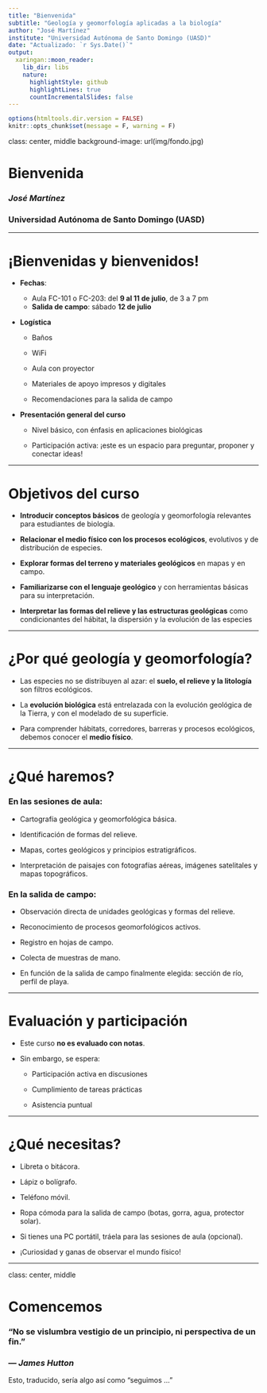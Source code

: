 ```yaml
---
title: "Bienvenida"
subtitle: "Geología y geomorfología aplicadas a la biología"
author: "José Martínez"
institute: "Universidad Autónoma de Santo Domingo (UASD)"
date: "Actualizado: `r Sys.Date()`"
output:
  xaringan::moon_reader:
    lib_dir: libs
    nature:
      highlightStyle: github
      highlightLines: true
      countIncrementalSlides: false
---
```


```r
options(htmltools.dir.version = FALSE)
knitr::opts_chunk$set(message = F, warning = F)
```

class: center, middle
background-image: url(img/fondo.jpg)

# Bienvenida
### *José Martínez*
### Universidad Autónoma de Santo Domingo (UASD)

---

# ¡Bienvenidas y bienvenidos!

- **Fechas**:  
  - Aula FC-101 o FC-203: del **9 al 11 de julio**, de 3 a 7 pm
  - **Salida de campo**: sábado **12 de julio**

- **Logística**

  - Baños
  
  - WiFi

  - Aula con proyector
  
  - Materiales de apoyo impresos y digitales
  
  - Recomendaciones para la salida de campo

- **Presentación general del curso**

  - Nivel básico, con énfasis en aplicaciones biológicas
  
  - Participación activa: ¡este es un espacio para preguntar, proponer y conectar ideas!

---

# Objetivos del curso

- **Introducir conceptos básicos** de geología y geomorfología relevantes para estudiantes de biología.

- **Relacionar el medio físico con los procesos ecológicos**, evolutivos y de distribución de especies.

- **Explorar formas del terreno y materiales geológicos** en mapas y en campo.

- **Familiarizarse con el lenguaje geológico** y con herramientas básicas para su interpretación.

- **Interpretar las formas del relieve y las estructuras geológicas** como condicionantes del hábitat, la dispersión y la evolución de las especies

---

# ¿Por qué geología y geomorfología?

- Las especies no se distribuyen al azar: el **suelo, el relieve y la litología** son filtros ecológicos.

- La **evolución biológica** está entrelazada con la evolución geológica de la Tierra, y con el modelado de su superficie.

- Para comprender hábitats, corredores, barreras y procesos ecológicos, debemos conocer el **medio físico**.

---

# ¿Qué haremos?

### En las sesiones de aula:

- Cartografía geológica y geomorfológica básica.

- Identificación de formas del relieve.

- Mapas, cortes geológicos y principios estratigráficos.

- Interpretación de paisajes con fotografías aéreas, imágenes satelitales y mapas topográficos.

### En la salida de campo:

- Observación directa de unidades geológicas y formas del relieve.

- Reconocimiento de procesos geomorfológicos activos.

- Registro en hojas de campo.

- Colecta de muestras de mano.

- En función de la salida de campo finalmente elegida: sección de río, perfil de playa.


---

# Evaluación y participación

- Este curso **no es evaluado con notas**.

- Sin embargo, se espera:

  - Participación activa en discusiones
  
  - Cumplimiento de tareas prácticas
  
  - Asistencia puntual

---

# ¿Qué necesitas?

- Libreta o bitácora.

- Lápiz o bolígrafo.

- Teléfono móvil.

- Ropa cómoda para la salida de campo (botas, gorra, agua, protector solar).

- Si tienes una PC portátil, tráela para las sesiones de aula (opcional).

- ¡Curiosidad y ganas de observar el mundo físico!

---

class: center, middle

# Comencemos

### "No se vislumbra vestigio de un principio, ni perspectiva de un fin."  
### — *James Hutton*

Esto, traducido, sería algo así como "seguimos ..."